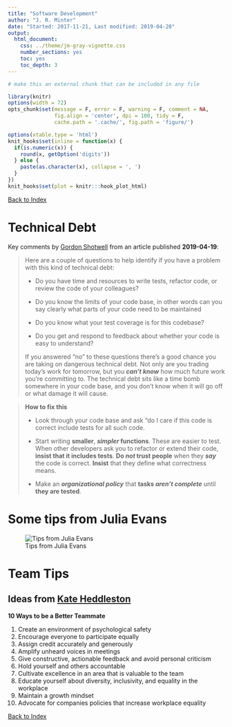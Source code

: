 ```yaml
---
title: "Software Development"
author: "J. R. Minter"
date: "Started: 2017-11-21, Last modified: 2019-04-20"
output:
  html_document:
    css: ../theme/jm-gray-vignette.css
    number_sections: yes
    toc: yes
    toc_depth: 3
---
```

```r
# make this an external chunk that can be included in any file

library(knitr)
options(width = 72)
opts_chunk$set(message = F, error = F, warning = F, comment = NA,
               fig.align = 'center', dpi = 100, tidy = F,
               cache.path = '.cache/', fig.path = 'figure/')

options(xtable.type = 'html')
knit_hooks$set(inline = function(x) {
  if(is.numeric(x)) {
    round(x, getOption('digits'))
  } else {
    paste(as.character(x), collapse = ', ')
  }
})
knit_hooks$set(plot = knitr:::hook_plot_html)
```


[Back to Index](../README.html)

# Technical Debt

Key comments by
[Gordon Shotwell](https://blog.shotwell.ca/posts/2019-04-19-technical-debt-in-data-science/)
from an article published **2019-04-19**:

> Here are a couple of questions to help identify if you have a problem with
> this kind of technical debt:
> 
> - Do you have time and resources to write tests, refactor code, or review
>   the code of your colleagues?
>
> - Do you know the limits of your code base, in other words can you say
>   clearly what parts of your code need to be maintained
>
> - Do you know what your test coverage is for this codebase?
>
> - Do you get and respond to feedback about whether your code is easy
>   to understand?
>
> If you answered "no" to these questions there's a good chance you are taking
> on dangerous technical debt. Not only are you trading today's work for
> tomorrow, but you **_can't know_** how much future work you're committing
> to. The technical debt sits like a time bomb somewhere in your code base,
> and you don't know when it will go off or what damage it will cause.

> **How to fix this**
>
> - Look through your code base and ask "do I care if this code is correct
>    include tests for all such code.
>
> - Start writing **smaller**, **_simpler_ functions**. These are easier to test.
>   When other developers ask you to refactor or extend their code,
>   **insist that it includes tests**. **Do _not_ trust people** when they
>   **_say_** the code is correct. **Insist** that they define what correctness
>   means.
>
> - Make an **_organizational policy_** that **tasks _aren't complete_** until
>   **they are tested**.

# Some tips from Julia Evans

![Tips from Julia Evans](./jpg/software-dev.jpg)

# Team Tips

## Ideas from [Kate Heddleston](https://kateheddleston.com/blog/becoming-a-10x-developer)

**10 Ways to be a Better Teammate**

1. Create an environment of psychological safety
2. Encourage everyone to participate equally
3. Assign credit accurately and generously
4. Amplify unheard voices in meetings
5. Give constructive, actionable feedback and avoid personal criticism
6. Hold yourself and others accountable
7. Cultivate excellence in an area that is valuable to the team
8. Educate yourself about diversity, inclusivity, and equality in the workplace
9. Maintain a growth mindset
10. Advocate for companies policies that increase workplace equality

[Back to Index](../README.html)

